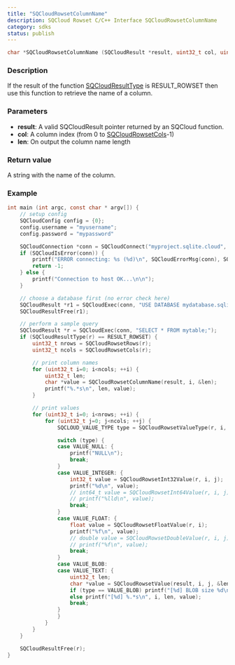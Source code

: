 ```yaml
---
title: "SQCloudRowsetColumnName"
description: SQCloud Rowset C/C++ Interface SQCloudRowsetColumnName
category: sdks
status: publish
---
```


```c
char *SQCloudRowsetColumnName (SQCloudResult *result, uint32_t col, uint32_t *len);
```

### Description
If the result of the function [SQCloudResultType](/docs/sdks/c/sqcloudresulttype) is RESULT_ROWSET then use this function to retrieve the name of a column.

### Parameters
* **result**: A valid SQCloudResult pointer returned by an SQCloud function.
* **col**: A column index (from 0 to [SQCloudRowsetCols](/docs/sdks/c/sqcloudrowsetcols)-1)
* **len**: On output the column name length

### Return value
A string with the name of the column.

### Example
```c
int main (int argc, const char * argv[]) {
    // setup config
    SQCloudConfig config = {0};
    config.username = "myusername";
    config.password = "mypassword"

    SQCloudConnection *conn = SQCloudConnect("myproject.sqlite.cloud", SQCLOUD_DEFAULT_PORT, &config);
    if (SQCloudIsError(conn)) {
        printf("ERROR connecting: %s (%d)\n", SQCloudErrorMsg(conn), SQCloudErrorCode(conn));
        return -1;
    } else {
        printf("Connection to host OK...\n\n");
    }

    // choose a database first (no error check here)
    SQCloudResult *r1 = SQCloudExec(conn, "USE DATABASE mydatabase.sqlite;");
    SQCloudResultFree(r1);

    // perform a sample query
    SQCloudResult *r = SQCloudExec(conn, "SELECT * FROM mytable;");
    if (SQCloudResultType(r) == RESULT_ROWSET) {
        uint32_t nrows = SQCloudRowsetRows(r);
        uint32_t ncols = SQCloudRowsetCols(r);

        // print column names
        for (uint32_t i=0; i<ncols; ++i) {
            uint32_t len;
            char *value = SQCloudRowsetColumnName(result, i, &len);
            printf("%.*s\n", len, value);
        }

        // print values
        for (uint32_t i=0; i<nrows; ++i) {
            for (uint32_t j=0; j<ncols; ++j) {
                SQCLOUD_VALUE_TYPE type = SQCloudRowsetValueType(r, i, j);

                switch (type) {
                case VALUE_NULL: {
                    printf("NULL\n");
                    break;
                }
                case VALUE_INTEGER: {
                    int32_t value = SQCloudRowsetInt32Value(r, i, j);
                    printf("%d\n", value);
                    // int64_t value = SQCloudRowsetInt64Value(r, i, j);
                    // printf("%lld\n", value);
                    break;
                }
                case VALUE_FLOAT: {
                    float value = SQCloudRowsetFloatValue(r, i);
                    printf("%f\n", value);
                    // double value = SQCloudRowsetDoubleValue(r, i, j);
                    // printf("%f\n", value);
                    break;
                }
                case VALUE_BLOB:
                case VALUE_TEXT: {
                    uint32_t len;
                    char *value = SQCloudRowsetValue(result, i, j, &len);
                    if (type == VALUE_BLOB) printf("[%d] BLOB size %d\n", i, len);
                    else printf("[%d] %.*s\n", i, len, value);
                    break;
                }
                }
            }
        }
    }

    SQCloudResultFree(r);
}
```